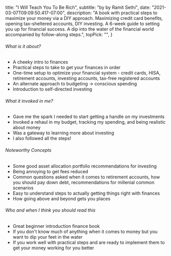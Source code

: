 
  title: "I Will Teach You To Be Rich",
  subtitle: "by by Ramit Sethi",
  date: "2021-03-07T09:09:50.417-07:00",
  description: "A book with practical steps to maximize your money via a DIY approach. Maximizing credit card benefits, opening tax-sheltered accounts, DIY investing. A 6-week guide to setting you up for financial success. A dip into the water of the financial world accompanied by follow-along steps.",
  topPick: "",
}



###### What is it about?

- A cheeky intro to finances
- Practical steps to take to get your finances in order
- One-time setup to optimize your financial system - credit cards, HISA, retirement accounts, investing accounts, tax-free registered accounts
- An alternate approach to budgeting → conscious spending
- Introduction to self-directed investing

###### What it invoked in me?

- Gave me the spark I needed to start getting a handle on my investments
- Invoked a rehaul in my budget, tracking my spending, and being realistic about money
- Was a gateway to learning more about investing
- I also followed all the steps!

###### Noteworthy Concepts

- Some good asset allocation portfolio recommendations for investing
- Being annoying to get fees reduced
- Common questions asked when it comes to retirement accounts, how you should pay down debt, recommendations for millenial common scenarios
- Easy to understand steps to actually getting things right with finances
- How going above and beyond gets you places

###### Who and when I think you should read this

- Great beginner introduction finance book
- If you don't know much of anything when it comes to money but you want to dip your feet in the water
- If you work well with practical steps and are ready to implement them to get your money working for you better
